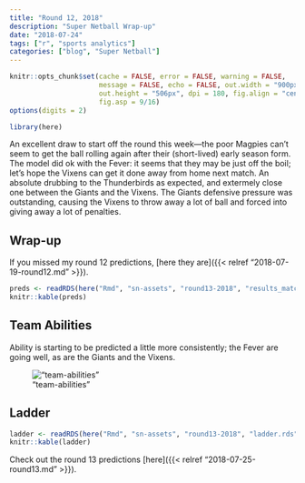 ```yaml
---
title: "Round 12, 2018"
description: "Super Netball Wrap-up"
date: "2018-07-24"
tags: ["r", "sports analytics"]
categories: ["blog", "Super Netball"]
---
```


<!-- Time-stamp: <2018-07-25 19:24:52 (slane)> -->

```r
knitr::opts_chunk$set(cache = FALSE, error = FALSE, warning = FALSE,
                      message = FALSE, echo = FALSE, out.width = "900px",
                      out.height = "506px", dpi = 180, fig.align = "center",
                      fig.asp = 9/16)
options(digits = 2)

```

```r
library(here)

```

An excellent draw to start off the round this week---the poor Magpies can't seem to get the ball rolling again after their (short-lived) early season form. The model did ok with the Fever: it seems that they may be just off the boil; let's hope the Vixens can get it done away from home next match. An absolute drubbing to the Thunderbirds as expected, and extermely close one between the Giants and the Vixens. The Giants defensive pressure was outstanding, causing the Vixens to throw away a lot of ball and forced into giving away a lot of penalties.

## Wrap-up

If you missed my round 12 predictions, [here they are]({{< relref "2018-07-19-round12.md" >}}).

```r
preds <- readRDS(here("Rmd", "sn-assets", "round13-2018", "results_match.rds"))
knitr::kable(preds)

```

## Team Abilities

Ability is starting to be predicted a little more consistently; the Fever are going well, as are the Giants and the Vixens.

!["team-abilities"](sn-assets/round13-2018/abilities.png)

## Ladder

```r
ladder <- readRDS(here("Rmd", "sn-assets", "round13-2018", "ladder.rds"))
knitr::kable(ladder)

```

Check out the round 13 predictions [here]({{< relref "2018-07-25-round13.md" >}}).
